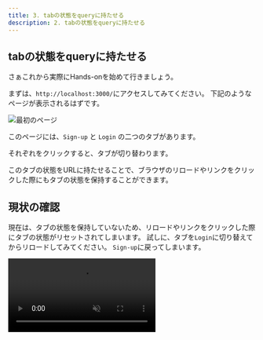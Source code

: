 ```yaml
---
title: 3. tabの状態をqueryに持たせる
description: 2. tabの状態をqueryに持たせる
---
```


## tabの状態をqueryに持たせる

さぁこれから実際にHands-onを始めて行きましょう。

まずは、`http://localhost:3000/`にアクセスしてみてください。
下記のようなページが表示されるはずです。

![最初のページ](../../assets/first-page.png)

このページには、`Sign-up` と `Login` の二つのタブがあります。

それぞれをクリックすると、タブが切り替わります。

このタブの状態をURLに持たせることで、ブラウザのリロードやリンクをクリックした際にもタブの状態を保持することができます。

## 現状の確認

現在は、タブの状態を保持していないため、リロードやリンクをクリックした際にタブの状態がリセットされてしまいます。
試しに、タブを`Login`に切り替えてからリロードしてみてください。
`Sign-up`に戻ってしまいます。

<video src={videoSrc} controls muted/>

## 修正する

まずは、Page の query を取得するために、Props を受け取るように修正します。

```diff lang="tsx"
// apps/workspace/app/page.tsx
import { Input } from "@/components/ui/input";
import { Label } from "@/components/ui/label";
+ import { useFormState } from "react-dom";

- export default function Home() {
+ export default function Home(props: {
+   searchParams: Record<string, string | string[] | undefined>;
+ }) {
```

その次に、`tab`の値を取得します。

```diff lang="tsx"
// apps/workspace/app/page.tsx
  export default function Home(props: {
    searchParams: Record<string, string | string[] | undefined>;
  }) {
+   const tabsValue = props.searchParams.tab === "login" ? "login" : "sign-up";
   return (
```

次に、`Tabs`コンポーネントに`value`を渡します。

```diff lang="tsx"
// apps/workspace/app/page.tsx
- <Tabs defaultValue="sign-up" className="w-[400px]">
+ <Tabs value={tabsValue} className="w-[400px]">
```

そして、`TabsTrigger`コンポーネントに`onClick`を追加して、タブの更新時にqueryを更新するようにします。

```diff lang="tsx"
// apps/workspace/components/ui/tabs.tsx
const TabsTrigger = React.forwardRef<
  React.ElementRef<typeof TabsPrimitive.Trigger>,
  React.ComponentPropsWithoutRef<typeof TabsPrimitive.Trigger>
- >(({ className, value, ...props }, ref) => {
+ >(({ className, value, onClick, ...props }, ref) => {
+   const router = useRouter();
+   const pathname = usePathname();
+   const searchParams = useSearchParams();

+   const createQueryString = useCallback(
+     (name: string, value: string) => {
+       const params = new URLSearchParams(searchParams.toString());
+       params.set(name, value);
+ 
+       return params.toString();
+     },
+     [searchParams],
+   );

+   const handleClick = useCallback(
+     (event: React.MouseEvent<HTMLButtonElement>) => {
+       event.preventDefault();
+       const query = createQueryString("tab", value);
+       router.push(`${pathname}?${query}`);
+       onClick?.(event);
+     },
+     [createQueryString, pathname, value, router, onClick],
+   );

  return (
    <TabsPrimitive.Trigger
      ref={ref}
      className={cn(
        "inline-flex items-center justify-center whitespace-nowrap rounded-sm px-3 py-1.5 text-sm font-medium ring-offset-background transition-all focus-visible:outline-none focus-visible:ring-2 focus-visible:ring-ring focus-visible:ring-offset-2 disabled:pointer-events-none disabled:opacity-50 data-[state=active]:bg-background data-[state=active]:text-foreground data-[state=active]:shadow-sm",
        className,
      )}
      value={value}
+       onClick={handleClick}
      {...props}
    />
  );
});

```

これで、タブの状態をURLに持たせることができました。
改めて、タブを`Login`に切り替えてからリロードしてみてください。
`Login`のままになっているはずです。

## まとめ

今回は、タブの状態をURLに持たせる方法を学びました。
これで、ブラウザのリロードやリンクをクリックした際にもタブの状態を保持することができるようになりました。
これを応用することで、モーダルを開いた状態のリンクを共有するなど、様々な用途に活用することができます。
